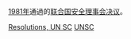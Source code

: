 {{Year by category
| m = 1
| c = 9
| d = 8
| y = 1
| cat = 聯合國安全理事會決議
| sortkey = United Nations Security Council resolutions
| parent = 各年聯合國安全理事會決議
| subcat = 1981年國際關係
}}
[[1981年|1981年]]通過的[[联合国安全理事会决议|联合国安全理事会决议]]。
{{Wikisource|聯合國安理會決議}}

[[Category:1981年聯合國|Resolutions, UN SC]]
[[Category:1981年法律|UNSC]]